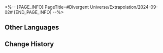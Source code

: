 <%-- [PAGE_INFO]
PageTitle=#Divergent Universe/Extrapolation/2024-09-02#
[END_PAGE_INFO] --%>
{{Event
|name              = Cyclical Extrapolation: Propagation of Omens
|image             = Event Cyclical Extrapolation Propagation of Omens.png
|type              = Cyclical Extrapolation
|time_known        = yes
|time_start        = 2024-09-02 04:00:00
|time_end          = 2024-09-09 03:59:59
}}

{{Cyclical Extrapolation
|curios     = Plaguenest; Fission Cuckoo Clock
|equations  = 
|trailblaze = 
|rewards    = Relic Remains*30; Lost Crystal*3
|boss_1_1   = Silvermane Lieutenant; Blaze Out of Space; Ice Out of Space; Guardian Shadow; Memory Zone Meme "Shell of Faded Rage"
|boss_1_2   = Disciples of Sanctus Medicus: Shape Shifter (Bug); The Ascended (Bug); Abundance Sprite: Malefic Ape (Bug); Senior Staff: Team Leader (Bug); Aurumaton Spectral Envoy (Bug); Dreamjolt Troupe's Beyond Overcooked (Bug); Dreamjolt Troupe's Sweet Gorilla (Bug); "Past Confined and Caged" (Bug); "Tomorrow in Harmonious Chords" (Bug); "Present Inebriated in Revelry" (Bug)
|boss_2_1   = Silvermane Lieutenant (Bug); Blaze Out of Space (Bug); Ice Out of Space (Bug); Guardian Shadow (Bug); Stormbringer (Bug)
|boss_2_2   = Svarog (Complete); Stellaron Hunter: Kafka (Complete); Abundant Ebon Deer (Complete); Cloud Knight Lieutenant: Yanqing (Complete); Memory Zone Meme "Something Unto Death" (Complete)
|boss_3     = Swarm: True Sting (Complete)
|rules      = Obtain this week's Preset Constructs upon entering the first plane
}}

==Other Languages==
{{Other Languages
|en   = Cyclical Extrapolation: Propagation of Omens
|zhs  = 周期演算：厄兆增生
|zht  = 週期演算：厄兆增生
|ja   = 周期演算：悪兆の増加
|ko   = 주기 연산: 재액 증식
|es   = Cálculo periódico: Proliferación ominosa
|fr   = Calcul cyclique&nbsp;: Propagation des présages
|ru   = Цикличное вычисление: Предзнаменования
|th   = การคำนวณแบบรอบ: ลางร้ายที่เพิ่มพูน
|vi   = Ngoại Suy Chu Kỳ: Vận Xấu Sinh Sôi
|de   = Zyklische Berechnung: Wucherung der Omen
|id   = Kalkulasi Siklus: Pertumbuhan Pertanda Buruk
|pt   = Extrapolação Cíclica: Propagação de Presságios
}}

==Change History==
{{Change History|2.4}}